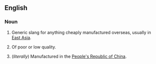 {{wikipedia}}
==English==
===Noun===
#{{idiomatic}} Generic slang for anything cheaply manufactured overseas, usually in [[East Asia]].
#{{idiomatic}} Of poor or low quality.
#(''literally'') Manufactured in the [[People's Republic of China]].